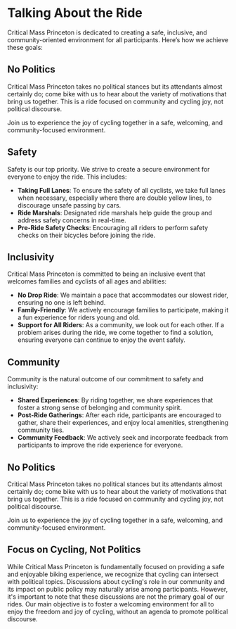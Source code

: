 # Talking About the Ride

Critical Mass Princeton is dedicated to creating a safe, inclusive, and community-oriented environment for all participants. Here’s how we achieve these goals:

## No Politics

Critical Mass Princeton takes no political stances but its attendants almost 
certainly do; come bike with us to hear about the variety of motivations that 
bring us together. This is a ride focused on community and cycling joy, not 
political discourse.

Join us to experience the joy of cycling together in a safe, welcoming, and 
community-focused environment.

## Safety

Safety is our top priority. We strive to create a secure environment for everyone to enjoy the ride. This includes:

- **Taking Full Lanes**: To ensure the safety of all cyclists, we take full 
lanes when necessary, especially where there are double yellow lines, to 
discourage unsafe passing by cars.
- **Ride Marshals**: Designated ride marshals help guide the group and address 
safety concerns in real-time.
- **Pre-Ride Safety Checks**: Encouraging all riders to perform safety checks 
on their bicycles before joining the ride.

## Inclusivity

Critical Mass Princeton is committed to being an inclusive event that welcomes families and cyclists of all ages and abilities:

- **No Drop Ride**: We maintain a pace that accommodates our slowest rider, 
ensuring no one is left behind.
- **Family-Friendly**: We actively encourage families to participate, making 
it a fun experience for riders young and old.
- **Support for All Riders**: As a community, we look out for each other. 
If a problem arises during the ride, we come together to find a solution, 
ensuring everyone can continue to enjoy the event safely.

## Community

Community is the natural outcome of our commitment to safety and inclusivity:

- **Shared Experiences**: By riding together, we share experiences that foster 
a strong sense of belonging and community spirit.
- **Post-Ride Gatherings**: After each ride, participants are encouraged to 
gather, share their experiences, and enjoy local amenities, strengthening community ties.
- **Community Feedback**: We actively seek and incorporate feedback from 
participants to improve the ride experience for everyone.

## No Politics

Critical Mass Princeton takes no political stances but its attendants almost 
certainly do; come bike with us to hear about the variety of motivations that 
bring us together. This is a ride focused on community and cycling joy, not 
political discourse.

Join us to experience the joy of cycling together in a safe, welcoming, and 
community-focused environment.

## Focus on Cycling, Not Politics

While Critical Mass Princeton is fundamentally focused on providing a safe and 
enjoyable biking experience, we recognize that cycling can intersect with 
political topics. Discussions about cycling's role in our community and its 
impact on public policy may naturally arise among participants. However, it's 
important to note that these discussions are not the primary goal of our rides. 
Our main objective is to foster a welcoming environment for all to enjoy the 
freedom and joy of cycling, without an agenda to promote political discourse.